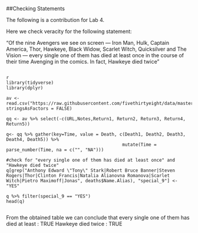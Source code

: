 

##Checking Statements 


The following is a contribution for Lab 4.

Here we check veracity for the following statement:

"Of the nine Avengers we see on screen — Iron Man, Hulk, Captain America, Thor, Hawkeye, Black Widow, Scarlet Witch, Quicksilver and The Vision — every single one of them has died at least once in the course of their time Avenging in the comics. In fact, Hawkeye died twice"



```

{r echo=FALSE}
library(tidyverse)
library(dplyr)

av <- read.csv("https://raw.githubusercontent.com/fivethirtyeight/data/master/avengers/avengers.csv", stringsAsFactors = FALSE)

qq <- av %>% select(-c(URL,Notes,Return1, Return2, Return3, Return4, Return5))

q<- qq %>% gather(key=Time, value = Death, c(Death1, Death2, Death3, Death4, Death5)) %>%
                                            mutate(Time = parse_number(Time, na = c("", "NA")))

#check for "every single one of them has died at least once" and "Hawkeye died twice"
q[grep("Anthony Edward \"Tony\" Stark|Robert Bruce Banner|Steven Rogers|Thor|Clinton Francis|Natalia Alianovna Romanova|Scarlet Witch|Pietro Maximoff|Jonas", deaths$Name.Alias), "special_9"] <- "YES"

q %>% filter(special_9 == "YES") 
head(q)


```
From the obtained table we can conclude that
every single one of them has died at least  : TRUE
Hawkeye died twice							            : TRUE